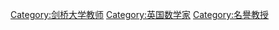 {{catmore|卢卡斯数学教授席位}}

[[Category:剑桥大学教师|Category:剑桥大学教师]]
[[Category:英国数学家|Category:英国数学家]]
[[Category:名譽教授|Category:名譽教授]]